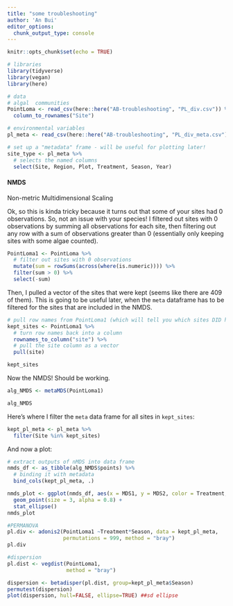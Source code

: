 ```yaml
---
title: "some troubleshooting"
author: 'An Bui'
editor_options: 
  chunk_output_type: console
---
```


```r
knitr::opts_chunk$set(echo = TRUE)
```

```r
# libraries
library(tidyverse)
library(vegan)
library(here)

# data
# algal  communities
PointLoma <- read_csv(here::here("AB-troubleshooting", "PL_div.csv")) %>% 
  column_to_rownames("Site")

# environmental variables
pl_meta <- read_csv(here::here("AB-troubleshooting", "PL_div_meta.csv"))

# set up a "metadata" frame - will be useful for plotting later!
site_type <- pl_meta %>% 
  # selects the named columns
  select(Site, Region, Plot, Treatment, Season, Year)
```

#### NMDS

Non-metric Multidimensional Scaling  

Ok, so this is kinda tricky because it turns out that some of your sites had 0 observations. So, not an issue with your species! I filtered out sites with 0 observations by summing all observations for each site, then filtering out any row with a sum of observations greater than 0 (essentially only keeping sites with some algae counted).  

```r
PointLoma1 <- PointLoma %>% 
  # filter out sites with 0 observations
  mutate(sum = rowSums(across(where(is.numeric)))) %>% 
  filter(sum > 0) %>% 
  select(-sum) 
```

Then, I pulled a vector of the sites that were kept (seems like there are 409 of them). This is going to be useful later, when the `meta` dataframe has to be filtered for the sites that are included in the NMDS.
```r
# pull row names from PointLoma1 (which will tell you which sites DID have observations)
kept_sites <- PointLoma1 %>% 
  # turn row names back into a column
  rownames_to_column("site") %>% 
  # pull the site column as a vector
  pull(site)

kept_sites
```

Now the NMDS! Should be working.
```r
alg_NMDS <- metaMDS(PointLoma1)

alg_NMDS
```

Here's where I filter the `meta` data frame for all sites in `kept_sites`:
```r
kept_pl_meta <- pl_meta %>% 
  filter(Site %in% kept_sites)
```

And now a plot:
```r
# extract outputs of nMDS into data frame
nmds_df <- as_tibble(alg_NMDS$points) %>% 
  # binding it with metadata
  bind_cols(kept_pl_meta, .)

nmds_plot <- ggplot(nmds_df, aes(x = MDS1, y = MDS2, color = Treatment, shape = Treatment)) +
  geom_point(size = 3, alpha = 0.8) +
  stat_ellipse()
nmds_plot
```

```r
#PERMANOVA
pl.div <- adonis2(PointLoma1 ~Treatment*Season, data = kept_pl_meta,
                  permutations = 999, method = "bray")
pl.div
```

```r
#dispersion
pl.dist <- vegdist(PointLoma1,
                   method = "bray")

dispersion <- betadisper(pl.dist, group=kept_pl_meta$Season)
permutest(dispersion)
plot(dispersion, hull=FALSE, ellipse=TRUE) ##sd ellipse

```


